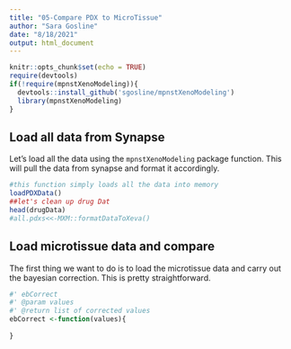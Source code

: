 ```yaml
---
title: "05-Compare PDX to MicroTissue"
author: "Sara Gosline"
date: "8/18/2021"
output: html_document
---
```


```r
knitr::opts_chunk$set(echo = TRUE)
require(devtools)
if(!require(mpnstXenoModeling)){
  devtools::install_github('sgosline/mpnstXenoModeling')
  library(mpnstXenoModeling)
}
```

## Load all data from Synapse

Let's load all the data using the `mpnstXenoModeling` package function. This will pull the data from synapse and format it accordingly.

```r
#this function simply loads all the data into memory
loadPDXData()
##let's clean up drug Dat
head(drugData)
#all.pdxs<<-MXM::formatDataToXeva()

```

## Load microtissue data and compare
The first thing we want to do is to load the microtissue data and carry out the bayesian correction. This is pretty straightforward.

```r

#' ebCorrect
#' @param values
#' @return list of corrected values
ebCorrect <-function(values){
  
}

```

  
